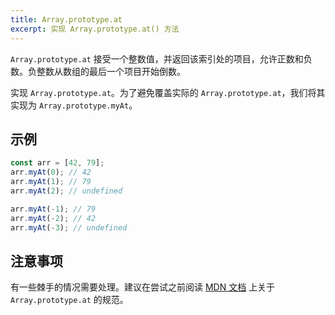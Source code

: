 ```yaml
---
title: Array.prototype.at
excerpt: 实现 Array.prototype.at() 方法
---
```


`Array.prototype.at` 接受一个整数值，并返回该索引处的项目，允许正数和负数。负整数从数组的最后一个项目开始倒数。

实现 `Array.prototype.at`。为了避免覆盖实际的 `Array.prototype.at`，我们将其实现为 `Array.prototype.myAt`。

## 示例

```js
const arr = [42, 79];
arr.myAt(0); // 42
arr.myAt(1); // 79
arr.myAt(2); // undefined

arr.myAt(-1); // 79
arr.myAt(-2); // 42
arr.myAt(-3); // undefined
```

## 注意事项

有一些棘手的情况需要处理。建议在尝试之前阅读 [MDN 文档](https://developer.mozilla.org/zh-CN/docs/Web/JavaScript/Reference/Global_Objects/Array/at) 上关于 `Array.prototype.at` 的规范。
